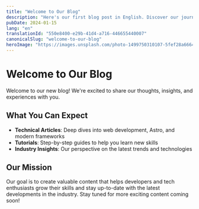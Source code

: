 ---
title: "Welcome to Our Blog"
description: "Here's our first blog post in English. Discover our journey and what's coming next."
pubDate: 2024-01-15
lang: "en"
translationId: "550e8400-e29b-41d4-a716-446655440007"
canonicalSlug: "welcome-to-our-blog"
heroImage: "https://images.unsplash.com/photo-1499750310107-5fef28a66643?ixlib=rb-4.0.3&auto=format&fit=crop&w=1200&h=600&q=80"
---
# Welcome to Our Blog
Welcome to our new blog! We're excited to share our thoughts, insights, and experiences with you.
## What You Can Expect
- **Technical Articles**: Deep dives into web development, Astro, and modern frameworks
- **Tutorials**: Step-by-step guides to help you learn new skills
- **Industry Insights**: Our perspective on the latest trends and technologies
## Our Mission
Our goal is to create valuable content that helps developers and tech enthusiasts grow their skills and stay up-to-date with the latest developments in the industry.
Stay tuned for more exciting content coming soon!
